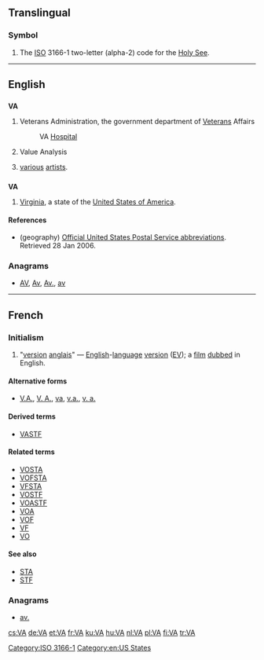 {{also|Appendix:Variations of "va"‎}}
==Translingual==

===Symbol===
{{head|mul|symbol}}
# The [[ISO]] 3166-1 two-letter (alpha-2) code for the [[Holy See]].

[[Category:ISO 3166-1]]
----

==English==

==={{initialism-old|en}}===
{{wikipedia}}
'''VA'''

# {{context|US|government|lang=en}} Veterans Administration, the government department of [[Veteran]]s Affairs
#: VA [[hospital|Hospital]]
# {{context|management|lang=en}} Value Analysis
# {{context|music|lang=en}} [[various]] [[artist]]s.

==={{abbreviation-old|en}}===
'''VA'''

# {{context|geography|lang=en}} [[Virginia]], a state of the [[United States of America]].

====References====
* (geography) [http://www.usps.com/ncsc/lookups/abbreviations.html Official United States Postal Service abbreviations]. Retrieved 28 Jan 2006.

===Anagrams===
* [[AV#English|AV]], [[Av#English|Av]], [[Av.#English|Av.]], [[av#English|av]]

[[Category:en:US States]]

----

==French==

===Initialism===
{{head|fr|initialism}}

# {{context|initialism|film|lang=fr}} "[[version]] [[anglais]]" — [[English]]-[[language]] [[version]] ([[EV]]); a [[film]] [[dubbed]] in English.

====Alternative forms====
* [[V.A.]], [[V. A.]], [[va]], [[v.a.]], [[v. a.]]

====Derived terms====
* [[VASTF]]

====Related terms====
* [[VOSTA]]
* [[VOFSTA]]
* [[VFSTA]]
* [[VOSTF]]
* [[VOASTF]]
* [[VOA]]
* [[VOF]]
* [[VF]]
* [[VO]]

====See also====
* [[STA]]
* [[STF]]

===Anagrams===
* [[av.#French|av.]]

[[cs:VA]]
[[de:VA]]
[[et:VA]]
[[fr:VA]]
[[ku:VA]]
[[hu:VA]]
[[nl:VA]]
[[pl:VA]]
[[fi:VA]]
[[tr:VA]]